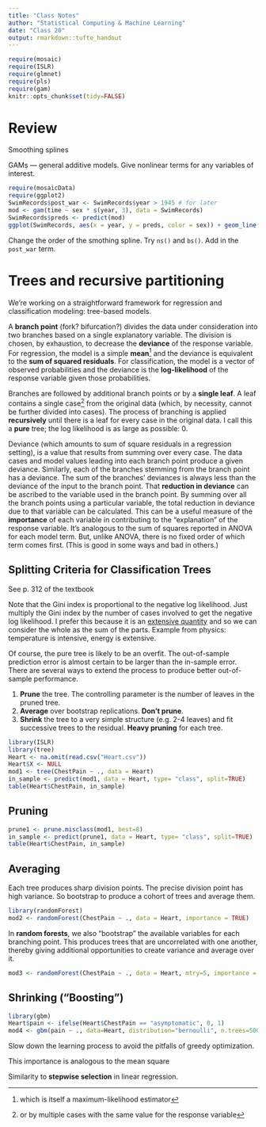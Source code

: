 ```yaml
---
title: "Class Notes"
author: "Statistical Computing & Machine Learning"
date: "Class 20"
output: rmarkdown::tufte_handout
---
```


```r
require(mosaic)
require(ISLR)
require(glmnet)
require(pls)
require(gam)
knitr::opts_chunk$set(tidy=FALSE)
```

# Review

Smoothing splines

GAMs --- general additive models.  Give nonlinear terms for any variables of interest.

```r
require(mosaicData)
require(ggplot2)
SwimRecords$post_war <- SwimRecords$year > 1945 # for later
mod <- gam(time ~ sex * s(year, 3), data = SwimRecords)
SwimRecords$preds <- predict(mod)
ggplot(SwimRecords, aes(x = year, y = preds, color = sex)) + geom_line() + geom_point(aes(y = time))
```

Change the order of the smothing spline.  Try `ns()` and `bs()`. Add in the `post_war` term.

# Trees and recursive partitioning

We're working on a straightforward framework for regression and classification modeling: tree-based models.

A **branch point** (fork? bifurcation?) divides the data under consideration into two branches based on a single explanatory variable.  The division is chosen, by exhaustion, to decrease the **deviance** of the response variable. For regression, the model is a simple **mean**^[which is itself a maximum-likelihood estimator] and the deviance is equivalent to the **sum of squared residuals**.  For classification, the model is a vector of observed probabilities and the deviance is the **log-likelihood** of the response variable given those probabilities.

\includegraphics[width=\textwidth]{../ISL-Book-Figures/Chapter8/{8.8}.pdf}
\marginnote[-2cm]{Figure 8.8 from ISL}

Branches are followed by additional branch points or by a **single leaf**.  A leaf contains a single case^[or by multiple cases with the same value for the response variable] from the original data (which, by necessity, cannot be further divided into cases). The process of branching is applied **recursively** until there is a leaf for every case in the original data.  I call this a **pure** tree; the log likelihood is as large as possible: 0.

Deviance (which amounts to sum of square residuals in a regression setting), is a value that results from summing over every case.  The data cases and model values leading into each branch point produce a given deviance.  Similarly, each of the branches stemming from the branch point has a deviance. The sum of the branches' deviances is always less than the deviance of the input to the branch point.  That **reduction in deviance** can be ascribed to the variable used in the branch point.  By summing over all the branch points using a particular variable, the total reduction in deviance due to that variable can be calculated.  This can be a useful measure of the **importance** of each variable in contributing to the "explanation" of the response variable.  It's analogous to the sum of squares reported in ANOVA for each model term.  But, unlike ANOVA, there is no fixed order of which term comes first. (This is good in some ways and bad in others.)

## Splitting Criteria for Classification Trees

See p. 312 of the textbook

Note that the Gini index is proportional to the negative log likelihood.  Just multiply the Gini index by the number of cases involved to get the negative log likelihood. I prefer this because it is an [extensive quantity](https://en.wikipedia.org/wiki/Intensive_and_extensive_properties) and so we can consider the whole as the sum of the parts.  Example from physics: temperature is intensive, energy is extensive.


\includegraphics[width=\textwidth]{../ISL-Book-Figures/Chapter8/{8.9}.pdf}
\marginnote[-2cm]{Figure 8.9 from ISL}


Of course, the pure tree is likely to be an overfit.  The out-of-sample prediction error is almost certain to be larger than the in-sample error.  There are several ways to extend the process to produce better out-of-sample performance.

1. **Prune** the tree. The controlling parameter is the number of leaves in the pruned tree.
2. **Average** over bootstrap replications.  **Don't prune**.
3. **Shrink** the tree to a very simple structure (e.g. 2-4 leaves) and fit successive trees to the residual. **Heavy pruning** for each tree.

```r
library(ISLR)
library(tree)
Heart <- na.omit(read.csv("Heart.csv"))
Heart$X <- NULL
mod1 <- tree(ChestPain ~ ., data = Heart)
in_sample <- predict(mod1, data = Heart, type= "class", split=TRUE)
table(Heart$ChestPain, in_sample)
```

## Pruning

```r
prune1 <- prune.misclass(mod1, best=8)
in_sample <- predict(prune1, data = Heart, type= "class", split=TRUE)
table(Heart$ChestPain, in_sample)
```

## Averaging

Each tree produces sharp division points.  The precise division point has high variance.  So bootstrap to produce a cohort of trees and average them.

```r
library(randomForest)
mod2 <- randomForest(ChestPain ~ ., data = Heart, importance = TRUE)

```

In **random forests**, we also "bootstrap" the available variables for each branching point. This produces trees that are uncorrelated with one another, thereby giving additional opportunities to create variance and average over it.

```r
mod3 <- randomForest(ChestPain ~ ., data = Heart, mtry=5, importance = TRUE)
```

## Shrinking  ("Boosting")



```r
library(gbm)
Heart$pain <- ifelse(Heart$ChestPain == "asymptomatic", 0, 1)
mod4 <- gbm(pain ~ ., data=Heart, distribution="bernoulli", n.trees=5000, interaction.depth = 4)
```


Slow down the learning process to avoid the pitfalls of greedy optimization.

This importance is analogous to the mean square 

Similarity to **stepwise selection** in linear regression.



